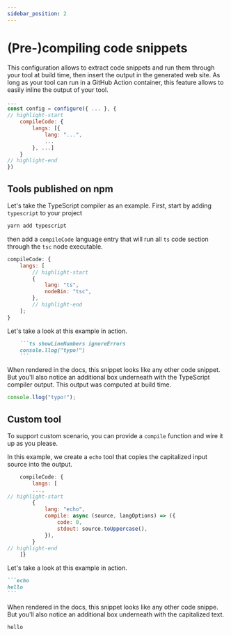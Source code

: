 ```yaml
---
sidebar_position: 2
---
```


# (Pre-)compiling code snippets

This configuration allows to extract code snippets and run them through your tool at build time, then insert the
output in the generated web site. As long as your tool can run in a GitHub Action container, this feature allows to easily
inline the output of your tool.

```js title="website/docusaurus.config.js"
...
const config = configure({ ... }, {
// highlight-start
    compileCode: {
        langs: [{
            lang: "...",
            ...
        }, ...]
    }
// highlight-end
})
```

## Tools published on npm

Let's take the TypeScript compiler as an example. First, start by adding `typescript` to your project

```bash npm2yarn
yarn add typescript
```

then add a `compileCode` language entry that will run all `ts` code section through the `tsc` node executable.

```js title="website/docusaurus.config.js"
compileCode: {
    langs: [
        // highlight-start
        {
            lang: "ts",
            nodeBin: "tsc",
        },
        // highlight-end
    ];
}
```

Let's take a look at this example in action.

````markdown
    ```ts showLineNumbers ignoreErrors
    console.llog("typo!")
    ```
````

When rendered in the docs, this snippet looks like any other code snippet. But you'll also notice an additional box
underneath with the TypeScript compiler output. This output was computed at build time.

```ts showLineNumbers ignoreErrors
console.llog("typo!");
```

## Custom tool

To support custom scenario, you can provide a `compile` function
and wire it up as you please.

In this example, we create a `echo` tool that copies the capitalized input source
into the output.

```js title="website/docusaurus.config.js"
    compileCode: {
        langs: [
        ...,
// highlight-start
        {
            lang: "echo",
            compile: async (source, langOptions) => ({
                code: 0,
                stdout: source.toUppercase(),
            }),
        }
// highlight-end
    ]}
```

Let's take a look at this example in action.

````markdown
```echo
hello
```
````

When rendered in the docs, this snippet looks like any other code snippe.
But you'll also notice an additional box
underneath with the capitalized text.

```echo
hello
```
